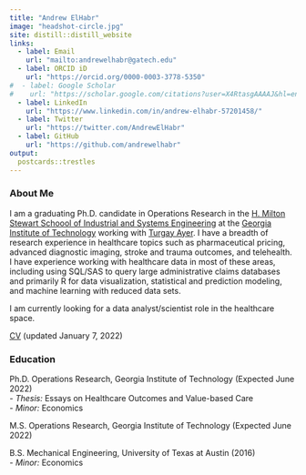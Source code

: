 ```yaml
---
title: "Andrew ElHabr"
image: "headshot-circle.jpg"
site: distill::distill_website
links:
  - label: Email
    url: "mailto:andrewelhabr@gatech.edu"
  - label: ORCID iD
    url: "https://orcid.org/0000-0003-3778-5350"
#  - label: Google Scholar
#    url: "https://scholar.google.com/citations?user=X4RtasgAAAAJ&hl=en&scioq=andrew+elhabr"
  - label: LinkedIn
    url: "https://www.linkedin.com/in/andrew-elhabr-57201458/"
  - label: Twitter
    url: "https://twitter.com/AndrewElHabr"
  - label: GitHub
    url: "https://github.com/andrewelhabr"
output:
  postcards::trestles
---
```


### About Me

I am a graduating Ph.D. candidate in Operations Research in the [H. Milton Stewart Schoool of Industrial and Systems Engineering](https://www.isye.gatech.edu/) at the [Georgia Institute of Technology](https://www.gatech.edu/) working with [Turgay Ayer](https://sites.gatech.edu/turgay-ayer/). I have a breadth of research experience in healthcare topics such as pharmaceutical pricing, advanced diagnostic imaging, stroke and trauma outcomes, and telehealth. I have experience working with healthcare data in most of these areas, including using SQL/SAS to query large administrative claims databases and primarily R for data visualization, statistical and prediction modeling, and machine learning with reduced data sets.

I am currently looking for a data analyst/scientist role in the healthcare space.

[CV](https://github.com/andrewelhabr/andrew_distill/blob/main/2022-01-07_cv_andrew-elhabr.pdf) (updated January 7, 2022)

### Education

Ph.D. Operations Research, Georgia Institute of Technology (Expected June 2022) \
- *Thesis:* Essays on Healthcare Outcomes and Value-based Care \
- *Minor:* Economics

M.S. Operations Research, Georgia Institute of Technology (Expected June 2022) \

B.S. Mechanical Engineering, University of Texas at Austin (2016) \
- *Minor:* Economics
